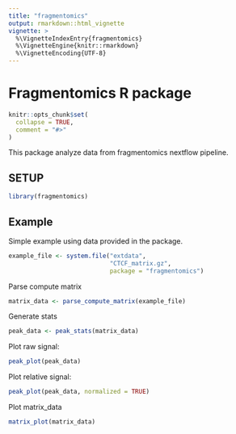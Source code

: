```yaml
---
title: "fragmentomics"
output: rmarkdown::html_vignette
vignette: >
  %\VignetteIndexEntry{fragmentomics}
  %\VignetteEngine{knitr::rmarkdown}
  %\VignetteEncoding{UTF-8}
---
```


# Fragmentomics R package

```r
knitr::opts_chunk$set(
  collapse = TRUE,
  comment = "#>"
)
```

This package analyze data from fragmentomics nextflow pipeline.


## SETUP

```r
library(fragmentomics)
```

## Example

Simple example using data provided in the package. 

```r
example_file <- system.file("extdata",
                            "CTCF_matrix.gz",
                            package = "fragmentomics")
```

Parse compute matrix

```r
matrix_data <- parse_compute_matrix(example_file)
```

Generate stats

```r
peak_data <- peak_stats(matrix_data)
```

Plot raw signal:

```r
peak_plot(peak_data)
```

Plot relative signal:

```r
peak_plot(peak_data, normalized = TRUE)
```

Plot matrix_data

```r
matrix_plot(matrix_data)
```



